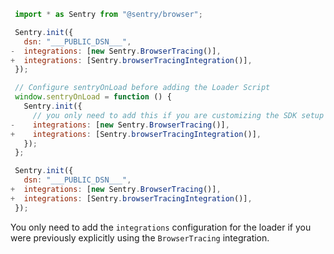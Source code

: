 <Include name="migration/javascript-v8/v7-deprecation/browser-tracing" />

```JavaScript {tabTitle: npm} diff
 import * as Sentry from "@sentry/browser";

 Sentry.init({
   dsn: "___PUBLIC_DSN___",
-  integrations: [new Sentry.BrowserTracing()],
+  integrations: [Sentry.browserTracingIntegration()],
 });
```

```JavaScript {tabTitle: Loader} diff
 // Configure sentryOnLoad before adding the Loader Script
 window.sentryOnLoad = function () {
   Sentry.init({
     // you only need to add this if you are customizing the SDK setup
-    integrations: [new Sentry.BrowserTracing()],
+    integrations: [Sentry.browserTracingIntegration()],
   });
 };
```

```JavaScript {tabTitle: CDN}
 Sentry.init({
   dsn: "___PUBLIC_DSN___",
+  integrations: [new Sentry.BrowserTracing()],
+  integrations: [Sentry.browserTracingIntegration()],
 });
```

<Note>

You only need to add the `integrations` configuration for the loader if you were previously explicitly using the `BrowserTracing` integration.

</Note>
